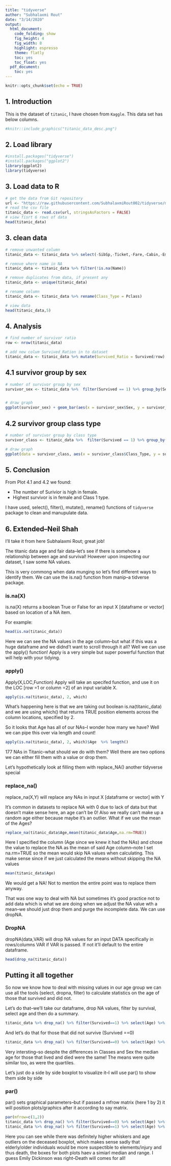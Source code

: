 ```yaml
---
title: "tidyverse"
author: "Subhalaxmi Rout"
date: "3/14/2020"
output:
  html_document:
    code_folding: show
    fig_height: 4
    fig_width: 8
    highlight: espresso
    theme: flatly
    toc: yes
    toc_float: yes
  pdf_document:
    toc: yes
---
```


```r
knitr::opts_chunk$set(echo = TRUE)
```

## 1. Introduction

This is the dataset of `titanic`, I have chosen from `Kaggle`. This data set has below columns.

```r
#knitr::include_graphics("titanic_data_desc.png")
```

## 2. Load library

```r
#install.packages("tidyverse")
#install.packages("ggplot2")
library(ggplot2)
library(tidyverse)
```

## 3. Load data to R

```r
# get the data from Git repository
url <- "https://raw.githubusercontent.com/SubhalaxmiRout002/tidyverse/master/titanic.csv"
# read the csv file
titanic_data <- read.csv(url, stringsAsFactors = FALSE)
# view fisrt 6 rows of data
head(titanic_data)
```

## 3. clean data

```r
# remove unwanted column
titanic_data <- titanic_data %>% select(-SibSp,-Ticket,-Fare,-Cabin,-Embarked,-Parch)

# remove where name in NA
titanic_data <- titanic_data %>% filter(!is.na(Name))

# remove duplicates from data, if present any
titanic_data <- unique(titanic_data)

# rename column
titanic_data <- titanic_data %>% rename(Class_Type = Pclass)

# view data
head(titanic_data,5)
```

## 4. Analysis

```r
# find number of survivor ratio
row <- nrow(titanic_data)

# add new colum Survived_Ration in to dataset
titanic_data <- titanic_data %>% mutate(Survived_Ratio = Survived/row)
```
## 4.1 survivor group by sex
```r
# number of survivor group by sex
survivor_sex <- titanic_data %>%  filter(Survived == 1) %>% group_by(Sex) %>% count(Survived)


# draw graph
ggplot(survivor_sex) + geom_bar(aes(x = survivor_sex$Sex, y = survivor_sex$n), stat = "identity", fill = "steelblue") + xlab("Sex") + ylab("Number of survivor(#)") + ggtitle("Number of suvivor by sex") + theme(plot.title = element_text(hjust = 0.5))+ geom_text(aes(x = survivor_sex$Sex,y = survivor_sex$n,label=survivor_sex$n), vjust=1.6, color="white", size=4.5)
```

## 4.2 survivor group class type

```r
# number of survivor group by class type
survivor_class <- titanic_data %>%  filter(Survived == 1) %>% group_by(Class_Type,Sex) %>% count(Survived)

# draw graph
ggplot(data = survivor_class, aes(x = survivor_class$Class_Type, y = survivor_class$n, fill = survivor_class$Sex)) + geom_bar(stat = "identity", position=position_stack())+ xlab("Class Type") + ylab("Number of survivor(#)") + ggtitle("Number of suvivor by Class") + theme(plot.title = element_text(hjust = 0.5))+ geom_text(aes(x = survivor_class$Class_Type,y = survivor_class$n,label=survivor_class$n), hjust=1.2,vjust = 2.6, color="white", size=4.5)+scale_fill_manual(values=c("#1f5f76", "#92acb8"))+labs(fill = "Sex")
```

## 5. Conclusion

From Plot 4.1 and 4.2 we found:

+ The number of Surivior is high in female.
+ Highest survivor is in female and Class 1 type. 

I have used, select(), filter(), mutate(), rename() functions of `tidyverse` package to clean and manupulate data. 

## 6. Extended--Neil Shah

I'll take it from here Subhalaxmi Rout; great job!

The titanic data age and fair data--let's see if there is somehow a relationship between age and survival! However upon inspecting our dataset, I saw some NA values.

This is very commong when data munging so let's find different ways to identify them. We can use the is.na() function from manip--a tidverse package.

### is.na(X) 
is.na(X) returns a boolean True or False for an input X [dataframe or vector] based on location of a NA item.

For example:

```r
head(is.na(titanic_data))
```

Here we can see the NA values in the age column--but what if this was a huge dataframe and we didnd't want to scroll through it all? Well we can use the apply() function! Apply is a very simple but super powerful function that will help with your tidying.

### apply()
Apply(X,LOC,Function) Apply will take an specifed function, and use it on the LOC [row =1 or column =2] of an input variable X. 

```r
apply(is.na(titanic_data), 2, which)
```

What's happening here is that we are taking out boolean is.na(titanic_data) and we are using which() that returns TRUE position elements across the column locations, specified by 2. 


So it looks that Age has all of our NAs--I wonder how many we have? Well we can pipe this over via length and count!

```r
apply(is.na(titanic_data), 2, which)$Age  %>% length()
```

177 NAs in Titanic--what should we do with them? Well there are two options we can either fill them with a value or drop them.

Let's hypothetically look at filling them with replace_NA() another tidyverse special

### replace_na()
replace_na(X,Y) will replace any NAs in input X [dataframe or vector] with Y


It's common in datasets to replace NA with 0 due to lack of data but that doesn't make sense here, an age can't be 0! Also we really can't make up a random age either because maybe it's an outlier. What if we use the mean of the Ages?

```r
replace_na(titanic_data$Age,mean(titanic_data$Age,na.rm=TRUE))
```

Here I specified the column (Age since we knew it had the NAs) and chose the value to replace the NA as the mean of said Age column--note I set na.rm=TRUE so the mean would skip NA values when calculating. This make sense since if we just calculated the means without skipping the NA values 

```{r]}
mean(titanic_data$Age)
```

We would get a NA! Not to mention the entire point was to replace them anyway.

That was one way to deal with NA but sometimes it's good practice not to add data which is what we are doing when we adjust the NA value wth a mean--we should just drop them and purge the incomplete data. We can use dropNA.

### DropNA
dropNA(data,VAR) will drop NA values for an input DATA specifically in rows/columns VAR if VAR is passed. If not it'll default to the entire dataframe.

```r
head(drop_na(titanic_data))
```


## Putting it all together 

So now we know how to deal with missing values in our age group we can use all the tools (select, dropna, filter) to calculate statistics on the age of those that survived and did not.

Let's do that--we'll take our dataframe, drop NA values, filter by survival, select age and then do a summary.

```r
titanic_data %>% drop_na() %>% filter(Survived==1) %>% select(Age) %>% summary()
```

And let's do that for those that did not survive (Survived ==0)

```r
titanic_data %>% drop_na() %>% filter(Survived==0) %>% select(Age) %>% summary()
```

Very intersting--so despite the differences in Classes and Sex the median age for those that lived and died were the same! The means were quite similar too, as were the  quartiles.

Let's just do a side by side boxplot to visualize it--I will use par() to show them side by side

### par()
par() sets graphical parameters--but if passed a mfrow matrix (here 1 by 2) it will position plots/graphics after it according to say matrix. 

```r
par(mfrow=c(1,2))
titanic_data %>% drop_na() %>% filter(Survived==0) %>% select(Age) %>% boxplot(main='Age Boxplot for Titanic Deceased')
titanic_data %>% drop_na() %>% filter(Survived==1) %>% select(Age) %>% boxplot(main='Age Boxplot for Titanic Survivors')
```

Here you can see while there was definitely higher whiskers and age outliers on the deceased boxplot, which makes sense sadly that elderly/older individuals would  be more suspectible to elements/injury and thus death, the boxes for both plots haev a simiarl median and range. I guess Emily Dickinson was right--Death will comes for all!
